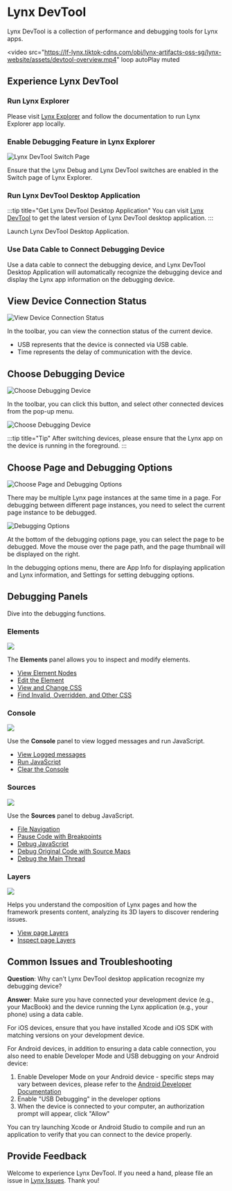 
# Lynx DevTool

Lynx DevTool is a collection of performance and debugging tools for Lynx apps.

<video
  src="https://lf-lynx.tiktok-cdns.com/obj/lynx-artifacts-oss-sg/lynx-website/assets/devtool-overview.mp4"
  loop
  autoPlay
  muted
></video>

## Experience Lynx DevTool

### Run Lynx Explorer

Please visit [Lynx Explorer](/guide/start/quick-start.html) and follow the documentation to run Lynx Explorer app locally.

### Enable Debugging Feature in Lynx Explorer

<img
  src="https://lf-lynx.tiktok-cdns.com/obj/lynx-artifacts-oss-sg/lynx-website/assets/doc/debugging-devtool-switch-en-ios.png"
  alt="Lynx DevTool Switch Page"
  width={200}
/>

Ensure that the Lynx Debug and Lynx DevTool switches are enabled in the Switch page of Lynx Explorer.

### Run Lynx DevTool Desktop Application

:::tip title="Get Lynx DevTool Desktop Application"
You can visit [Lynx DevTool](https://github.com/lynx-family/lynx-devtool/releases) to get the latest version of Lynx DevTool desktop application.
:::

Launch Lynx DevTool Desktop Application.

### Use Data Cable to Connect Debugging Device

Use a data cable to connect the debugging device, and Lynx DevTool Desktop Application will automatically recognize the debugging device and display the Lynx app information on the debugging device.

## View Device Connection Status

<img
  src="https://lf-lynx.tiktok-cdns.com/obj/lynx-artifacts-oss-sg/lynx-website/assets/doc/debugging-using-devtool-toolbar-connection.png"
  alt="View Device Connection Status"
  width={400}
/>

In the toolbar, you can view the connection status of the current device.

- USB represents that the device is connected via USB cable.
- Time represents the delay of communication with the device.

## Choose Debugging Device

<img
  src="https://lf-lynx.tiktok-cdns.com/obj/lynx-artifacts-oss-sg/lynx-website/assets/doc/debugging-using-devtool-toolbar-choose-device.png"
  alt="Choose Debugging Device"
  width={400}
/>

In the toolbar, you can click this button, and select other connected devices from the pop-up menu.

<img
  src="https://lf-lynx.tiktok-cdns.com/obj/lynx-artifacts-oss-sg/lynx-website/assets/doc/debugging-device-menu.png"
  alt="Choose Debugging Device"
  width={140}
/>

:::tip title="Tip"
After switching devices, please ensure that the Lynx app on the device is running in the foreground.
:::

## Choose Page and Debugging Options

<img
  src="https://lf-lynx.tiktok-cdns.com/obj/lynx-artifacts-oss-sg/lynx-website/assets/doc/debugging-using-devtool-toolbar-card-settings.png"
  alt="Choose Page and Debugging Options"
  width={400}
/>

There may be multiple Lynx page instances at the same time in a page.
For debugging between different page instances,
you need to select the current page instance to be debugged.

<img
  src="https://lf-lynx.tiktok-cdns.com/obj/lynx-artifacts-oss-sg/lynx-website/assets/doc/debugging-setting-menu.png"
  alt="Debugging Options"
  width={200}
/>

At the bottom of the debugging options page, you can select the page to be debugged.
Move the mouse over the page path, and the page thumbnail will be displayed on the right.

In the debugging options menu, there are App Info for displaying application and Lynx information,
and Settings for setting debugging options.

## Debugging Panels

Dive into the debugging functions.

### Elements

![](https://lf-lynx.tiktok-cdns.com/obj/lynx-artifacts-oss-sg/lynx-website/assets/doc/debugging-panel-elements.png)

The **Elements** panel allows you to inspect and modify elements.

- [View Element Nodes](/guide/debugging/lynx-devtool/elements-panel#view-dom-nodes)
- [Edit the Element](/guide/debugging/lynx-devtool/elements-panel#edit-the-dom)
- [View and Change CSS](/guide/debugging/lynx-devtool/elements-panel#view-and-change-css)
- [Find Invalid, Overridden, and Other CSS](/guide/debugging/lynx-devtool/elements-panel#find-invalid-overridden-and-other-css)

### Console

![](https://lf-lynx.tiktok-cdns.com/obj/lynx-artifacts-oss-sg/lynx-website/assets/doc/debugging-panel-console.png)

Use the **Console** panel to view logged messages and run JavaScript.

- [View Logged messages](/guide/debugging/lynx-devtool/console-panel#view-logged-messages)
- [Run JavaScript](/guide/debugging/lynx-devtool/console-panel#run-javascript)
- [Clear the Console](/guide/debugging/lynx-devtool/console-panel#clear-the-console)

### Sources

![](https://lf-lynx.tiktok-cdns.com/obj/lynx-artifacts-oss-sg/lynx-website/assets/doc/debugging-panel-sources.png)

Use the **Sources** panel to debug JavaScript.

- [File Navigation](/guide/debugging/lynx-devtool/sources-panel#file-navigation)
- [Pause Code with Breakpoints](/guide/debugging/lynx-devtool/sources-panel#pause-code-with-breakpoints)
- [Debug JavaScript](/guide/debugging/lynx-devtool/sources-panel#debug-javascript)
- [Debug Original Code with Source Maps](/guide/debugging/lynx-devtool/sources-panel#debug-original-code-with-source-maps)
- [Debug the Main Thread](/guide/debugging/lynx-devtool/sources-panel#debug-the-main-thread)

### Layers

![](https://lf-lynx.tiktok-cdns.com/obj/lynx-artifacts-oss-sg/lynx-website/assets/doc/debugging-panel-layers.png)

Helps you understand the composition of Lynx pages and how the framework presents content, analyzing its 3D layers to discover rendering issues.

- [View page Layers](/guide/debugging/lynx-devtool/layers-panel#view-page-layers)
- [Inspect page Layers](/guide/debugging/lynx-devtool/layers-panel#inspect-page-layers)

## Common Issues and Troubleshooting

**Question**: Why can't Lynx DevTool desktop application recognize my debugging device?

**Answer**: Make sure you have connected your development device (e.g., your MacBook) and the device running the Lynx application (e.g., your phone) using a data cable.

For iOS devices, ensure that you have installed Xcode and iOS SDK with matching versions on your development device.

For Android devices, in addition to ensuring a data cable connection, you also need to enable Developer Mode and USB debugging on your Android device:

1. Enable Developer Mode on your Android device - specific steps may vary between devices, please refer to the [Android Developer Documentation](https://developer.android.com/studio/debug/dev-options)
2. Enable "USB Debugging" in the developer options
3. When the device is connected to your computer, an authorization prompt will appear, click "Allow"

You can try launching Xcode or Android Studio to compile and run an application to verify that you can connect to the device properly.

## Provide Feedback

Welcome to experience Lynx DevTool. If you need a hand, please file an issue in [Lynx Issues](https://github.com/lynx-family/lynx-devtool/issues). Thank you!
